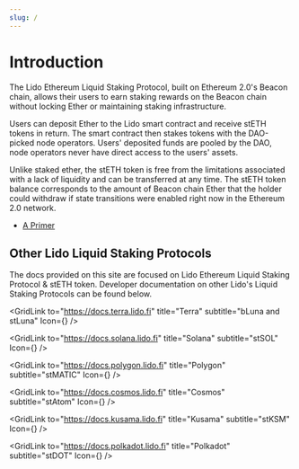 ```yaml
---
slug: /
---
```



# Introduction

The Lido Ethereum Liquid Staking Protocol, built on Ethereum 2.0's Beacon chain, allows their users to earn staking rewards on the Beacon chain without locking Ether or maintaining staking infrastructure.

Users can deposit Ether to the Lido smart contract and receive stETH tokens in return. The smart contract then stakes tokens with the DAO-picked node operators. Users' deposited funds are pooled by the DAO, node operators never have direct access to the users' assets.

Unlike staked ether, the stETH token is free from the limitations associated with a lack of liquidity and can be transferred at any time. The stETH token balance corresponds to the amount of Beacon chain Ether that the holder could withdraw if state transitions were enabled right now in the Ethereum 2.0 network.

- [A Primer](https://lido.fi/static/Lido:Ethereum-Liquid-Staking.pdf)

## Other Lido Liquid Staking Protocols

The docs provided on this site are focused on Lido Ethereum Liquid Staking Protocol & stETH token. Developer documentation on other Lido's Liquid Staking Protocols can be found below.

<Grid>

<GridLink
  to="https://docs.terra.lido.fi"
  title="Terra"
  subtitle="bLuna and stLuna"
  Icon={<TerraIcon />}
/>

<GridLink
  to="https://docs.solana.lido.fi"
  title="Solana"
  subtitle="stSOL"
  Icon={<SolanaIcon />}
/>

<GridLink
  to="https://docs.polygon.lido.fi"
  title="Polygon"
  subtitle="stMATIC"
  Icon={<PolygonIcon />}
/>

<GridLink
  to="https://docs.cosmos.lido.fi"
  title="Cosmos"
  subtitle="stAtom"
  Icon={<CosmosIcon />}
/>

<GridLink
  to="https://docs.kusama.lido.fi"
  title="Kusama"
  subtitle="stKSM"
  Icon={<KusamaIcon />}
/>

<GridLink
  to="https://docs.polkadot.lido.fi"
  title="Polkadot"
  subtitle="stDOT"
  Icon={<PolkadotIcon />}
/>

</Grid>
